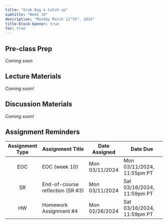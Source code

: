 ```yaml
---
title: "Grab Bag & Catch up"
subtitle: "Week 10"
description: "Monday March 11^th^, 2024"
title-block-banner: true
toc: true
---
```


## Pre-class Prep

*Coming soon* 

## Lecture Materials 

*Coming soon!*

<!-- - parallel coordinate plots -->
<!-- - radar plots  -->
<!-- - choropleth maps -->
<!-- - sankey diagrams -->
<!-- treemap -->
<!-- sunburst -->

## Discussion Materials

*Coming soon!*

## Assignment Reminders

| Assignment Type | Assignment Title                 | Date Assigned  | Date Due                   |
|:---------------:|----------------------------------|----------------|----------------------------|
| EOC             | EOC (week 10)                    | Mon 03/11/2024 | Mon 03/11/2024, 11:55pm PT |
| SR              | End-of-course reflection (SR #3) | Mon 03/11/2024 | Sat 03/16/2024, 11:59pm PT |
| HW              | Homework Assignment #4           | Mon 02/26/2024 | Sat 03/16/2024, 11:59pm PT |

<!-- | Assignment Type | Assignment Title                                                                | Date Assigned  | Date Due        | -->
<!-- |:---------------:|----------------------------------------------------------------------|----------------|----------------------------| -->
<!-- | EOC             | [EOC (week 10)](https://forms.gle/dEmgAhCMDnnhbNqK7)                 | Mon 03/11/2024 | Mon 03/11/2024, 11:55pm PT | -->
<!-- | SR              | [End-of-course reflection (SR #3)](../assignments/SR3-endcourse.qmd) | Mon 03/11/2024 | Sat 03/16/2024, 11:59pm PT | -->
<!-- | HW              | [Homework Assignment #4](../assignments/HW4.qmd)                     | Mon 02/26/2024 | Sat 03/16/2024, 11:59pm PT | -->


       
